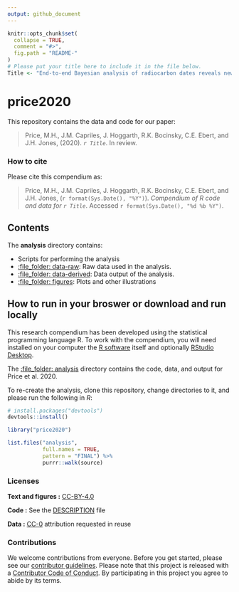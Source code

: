```yaml
---
output: github_document
---
```


<!-- README.md is generated from README.Rmd. Please edit that file -->

```r
knitr::opts_chunk$set(
  collapse = TRUE,
  comment = "#>",
  fig.path = "README-"
)
# Please put your title here to include it in the file below.
Title <- "End-to-end Bayesian analysis of radiocarbon dates reveals new insights into lowland Maya demography"
```

# price2020

This repository contains the data and code for our paper:

> Price, M.H., J.M. Capriles, J. Hoggarth, R.K. Bocinsky, C.E. Ebert, and J.H. Jones, (2020). _`r Title`_. In review.

<!-- Our pre-print is online here: -->

<!-- > Authors, (YYYY). _`r Title`_. Name of journal/book, Accessed `r format(Sys.Date(), "%d %b %Y")`. Online at <https://doi.org/xxx/xxx> -->


### How to cite

Please cite this compendium as:

> Price, M.H., J.M. Capriles, J. Hoggarth, R.K. Bocinsky, C.E. Ebert, and J.H. Jones, (`r format(Sys.Date(), "%Y")`). _Compendium of R code and data for `r Title`_. Accessed `r format(Sys.Date(), "%d %b %Y")`.

## Contents

The **analysis** directory contains:

  - Scripts for performing the analysis
  - [:file\_folder: data-raw](/analysis/data-raw): Raw data used in the analysis.
  - [:file\_folder: data-derived](/analysis/data-derived): Data output of the analysis.
  - [:file\_folder: figures](/analysis/figures): Plots and other
    illustrations

## How to run in your broswer or download and run locally

This research compendium has been developed using the statistical programming
language R. To work with the compendium, you will need
installed on your computer the [R software](https://cloud.r-project.org/)
itself and optionally [RStudio Desktop](https://rstudio.com/products/rstudio/download/).

The [:file_folder: analysis](/analysis) directory contains the code, data, and output for Price et al. 2020. 

To re-create the analysis, clone this repository, change directories to it, and please run the following in *R*:
``` r
# install.packages("devtools")
devtools::install()

library("price2020")

list.files("analysis", 
           full.names = TRUE, 
           pattern = "FINAL") %>%
           purrr::walk(source)

```

### Licenses

**Text and figures :**  [CC-BY-4.0](http://creativecommons.org/licenses/by/4.0/)

**Code :** See the [DESCRIPTION](DESCRIPTION) file

**Data :** [CC-0](http://creativecommons.org/publicdomain/zero/1.0/) attribution requested in reuse

### Contributions

We welcome contributions from everyone. Before you get started, please see our [contributor guidelines](CONTRIBUTING.md). Please note that this project is released with a [Contributor Code of Conduct](CONDUCT.md). By participating in this project you agree to abide by its terms.

